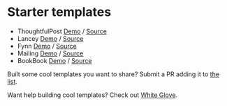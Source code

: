 # Starter templates

- ThoughtfulPost [Demo](https://thoughtful-post-mailing.vercel.app/) / [Source](https://github.com/sofn-xyz/mailing-templates/tree/main/thoughtful-post)
- Lancey [Demo](https://lancey-mailing.vercel.app/) / [Source](https://github.com/sofn-xyz/mailing-templates/tree/main/lancey)
- Fynn [Demo](https://fynn-mailing.vercel.app/) / [Source](https://github.com/sofn-xyz/mailing-templates/tree/main/fynn)
- Mailing [Demo](https://emails.mailing.run/) / [Source](https://github.com/sofn-xyz/mailing/tree/main/packages/web/emails)
- BookBook [Demo](https://demo.mailing.run/) / [Source](https://github.com/sofn-xyz/mailing/tree/main/packages/cli/src/generator_templates/ts/emails)

Built some cool templates you want to share? Submit a PR adding it to [the list](https://github.com/sofn-xyz/mailing/blob/main/packages/web/pages/docs/templates.mdx).

Want help building cool templates? Check out [White Glove](/white-glove).

